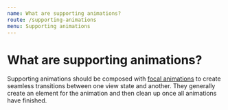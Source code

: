 ```yaml
---
name: What are supporting animations?
route: /supporting-animations
menu: Supporting animations
---
```


# What are supporting animations?

Supporting animations should be composed with [focal animations](/focal-animations) to create seamless transitions between one view state and another.
They generally create an element for the animation and then clean up once all animations have finished.
